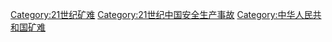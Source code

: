 [[Category:21世纪矿难|Category:21世纪矿难]]
[[Category:21世纪中国安全生产事故|Category:21世纪中国安全生产事故]]
[[Category:中华人民共和国矿难|Category:中华人民共和国矿难]]